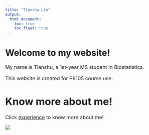```yaml
---
title: "Tianshu Liu"
output: 
  html_document:
    toc: true
    toc_float: true
---
```


# Welcome to my website!

 <font size="3">My name is Tianshu, a 1st-year MS student in Biostatistics.

This website is created for P8105 course use.

# Know more about me!

Click [experience](experience.html) to know more about me!</font>

![](./images/krab.jpg)